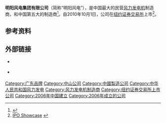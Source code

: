 {{Infobox company
| name             = 明阳风电
| native_name      = 明阳风电集团有限公司
| logo             = 
| caption          = 
| type             = [[上市公司|上市公司]]
| traded_as        = {{NYSE|MY}}
| fate             = 
| predecessor      = Guangdong Mingyang Wind Power Technology
| successor        = 
| foundation       ={{Start date|2006}}
| founder          = 
| defunct          = <!-- {{End date|YYYY|MM|DD}} -->
| location_city    = 广东省[[中山市|中山市]]
| location_country = {{CHN}}
| locations        = 
| area_served      = 
| key_people       = 张传卫 (董事会主席 & 首席执行官)
| industry         = 风力发电
| products         = [[风力发动机|风力发电机]]
| services         = 
| revenue          = 
| operating_income = 
| net_income       = 
| assets           = 
| equity           = 
| owner            = 
| num_employees    = 5000
| parent           = 
| divisions        = 
| subsid           = Jilin Mingyang Datong Wind Power Technology<br/>天津明阳风能叶片技术有限公司<br/>	
中山明阳风能叶片技术有限公司
| homepage         =[http://www.mywind.com.cn/English/Index.aspx 明阳]{{en icon}}<br>[http://www.mywind.com.cn/ 中国明阳]
| footnotes        = 
| intl             = 
}}

'''明阳风电集团有限公司'''（简称“明阳风电”），是中国最大的民营[[风力发动机|风力发电机]]制造商，和中国第五大的制造商<ref>{{cite news|last1=Zeller Jr.|first1=Tom|title=Wind Power for Boston, Made in China|url=http://www.nytimes.com/2010/12/16/business/energy-environment/16windside.html?_r=1|accessdate=17 December 2010|newspaper=[[The_New_York_Times|The New York Times]]|date=15 December 2010|first2=Keith|last2=Bradsher|archive-date=2021-05-05|archive-url=https://web.archive.org/web/20210505134554/http://www.nytimes.com/2010/12/16/business/energy-environment/16windside.html?_r=1|dead-url=no}}</ref>。自2010年10月1日，公司在[[纽约证券交易所|纽约证券交易所]]上市<ref>[http://www.nyse.com/about/listed/IPO_2010.html IPO Showcase] {{webarchive|url=https://web.archive.org/web/20121212002916/http://www.nyse.com/about/listed/IPO_2010.html |date=2012-12-12 }}</ref>。

==参考资料==
{{reflist}}

==外部链接==
* {{Official website|http://www.mywind.com.cn/English/Index.aspx}} {{en icon}}
* {{Official website|http://www.mywind.com.cn/}} {{zh icon}}

{{中华人民共和国电力公司}}
{{可再生能源小作品}}

[[Category:广东品牌|Category:广东品牌]]
[[Category:中山公司|Category:中山公司]]
[[Category:中國製造公司|Category:中國製造公司]]
[[Category:中华人民共和国风力发电|Category:中华人民共和国风力发电]]
[[Category:风力发电机制造商|Category:风力发电机制造商]]
[[Category:纽约证券交易所上市公司|Category:纽约证券交易所上市公司]]
[[Category:2006年中国建立|Category:2006年中国建立]]
[[Category:2006年成立的公司|Category:2006年成立的公司]]
